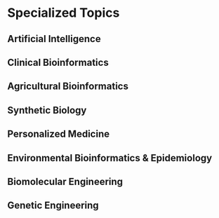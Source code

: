 # Specialized Topics

## Artificial Intelligence

## Clinical Bioinformatics

## Agricultural Bioinformatics

## Synthetic Biology

## Personalized Medicine

## Environmental Bioinformatics & Epidemiology

## Biomolecular Engineering

## Genetic Engineering 